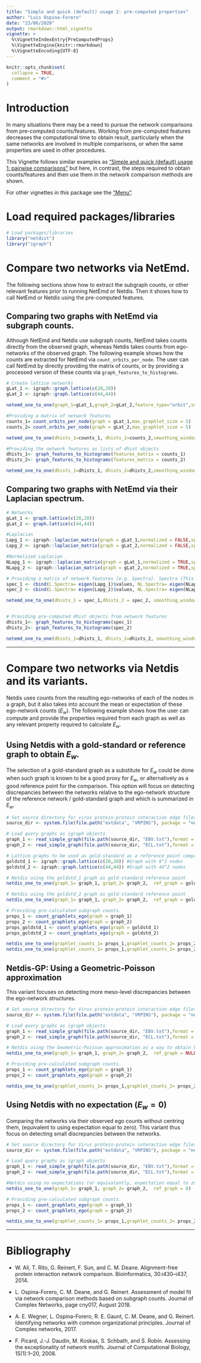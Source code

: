 ```yaml
---
title: "Simple and quick (default) usage 2: pre-computed properties"
author: "Luis Ospina-Forero"
date: "23/06/2020"
output: rmarkdown::html_vignette
vignette: >
  %\VignetteIndexEntry{PreComputedProps}
  %\VignetteEngine{knitr::rmarkdown}
  %\VignetteEncoding{UTF-8}
---
```


```r
knitr::opts_chunk$set(
  collapse = TRUE,
  comment = "#>"
)
```

# Introduction

In many situations there may be a need to pursue the network comparisons from pre-computed counts/features. Working from pre-computed features decreases the computational time to obtain result, particularly when the same networks are involved in multiple comparisons, or when the same properties are used in other procedures.

This Vignette follows similar examples as ["Simple and quick (default) usage 1: pairwise comparisons"](default_pairwise_usage.html) but here, in contrast, the steps required to obtain counts/features and then use them in the network comparison methods are shown.

For other vignettes in this package see the ["Menu"](V-Menu.html). 

# Load required packages/libraries
```r
# Load packages/libraries
library("netdist")
library("igraph")
```

# Compare two networks via NetEmd.

The following sections show how to extract the subgraph counts, or other relevant features prior to running NetEmd or Netdis. Then it shows how to call NetEmd or Netdis using the pre-computed features.

## Comparing two graphs with NetEmd via subgraph counts.

Although NetEmd and Netdis use subgraph counts, NetEmd takes counts directly from the observed graph, whereas Netdis takes counts from ego-networks of the observed graph. The following example shows how the counts are extracted for NetEmd via `count_orbits_per_node`. The user can call NetEmd by directly providing the matrix of counts, or by providing a processed version of these counts via `graph_features_to_histograms`.

```r
# Create lattice networks
gLat_1 <- igraph::graph.lattice(c(20,20)) 
gLat_2 <- igraph::graph.lattice(c(44,44))  

netemd_one_to_one(graph_1=gLat_1,graph_2=gLat_2,feature_type="orbit",smoothing_window_width = 1)

#Providing a matrix of network features
counts_1= count_orbits_per_node(graph = gLat_1,max_graphlet_size = 5)
counts_2= count_orbits_per_node(graph = gLat_2,max_graphlet_size = 5)

netemd_one_to_one(dhists_1=counts_1, dhists_2=counts_2,smoothing_window_width = 1)

#Providing the network features as lists of dhist objects
dhists_1<- graph_features_to_histograms(features_matrix = counts_1)
dhists_2<- graph_features_to_histograms(features_matrix = counts_2)

netemd_one_to_one(dhists_1=dhists_1, dhists_2=dhists_2,smoothing_window_width = 1)
```

## Comparing two graphs with NetEmd via their Laplacian spectrum.
```r
# Networks
gLat_1 <- graph.lattice(c(20,20)) 
gLat_2 <- graph.lattice(c(44,44))  

#Laplacian
Lapg_1 <- igraph::laplacian_matrix(graph = gLat_1,normalized = FALSE,sparse = FALSE)
Lapg_2 <- igraph::laplacian_matrix(graph = gLat_2,normalized = FALSE,sparse = FALSE)

#Normalized Laplacian
NLapg_1 <- igraph::laplacian_matrix(graph = gLat_1,normalized = TRUE,sparse = FALSE)
NLapg_2 <- igraph::laplacian_matrix(graph = gLat_2,normalized = TRUE,sparse = FALSE)

# Providing a matrix of network features (e.g. Spectra). Spectra (This may take a couple of minutes).
spec_1 <- cbind(L.Spectra= eigen(Lapg_1)$values, NL.Spectra= eigen(NLapg_1)$values) 
spec_2 <- cbind(L.Spectra= eigen(Lapg_2)$values, NL.Spectra= eigen(NLapg_2)$values) 

netemd_one_to_one(dhists_1 = spec_1,dhists_2 = spec_2, smoothing_window_width = 0)


# Providing pre-computed dhist objects from network features
dhists_1<- graph_features_to_histograms(spec_1)
dhists_2<- graph_features_to_histograms(spec_2)

netemd_one_to_one(dhists_1=dhists_1, dhists_2=dhists_2, smoothing_window_width = 0)
```
-------------------------

# Compare two networks via Netdis and its variants.

Netdis uses counts from the resulting ego-networks of each of the nodes in a graph, but it also takes into account the mean or expectation of these ego-network counts ($E_w$). The following example shows how the user can compute and provide the properties required from each graph as well as any relevant property required to calculate $E_w$.


## Using Netdis with a gold-standard or reference graph to obtain $E_w$.
The selection of a gold-standard graph as a substitute for $E_w$ could be done when such graph is known to be a good proxy for $E_w$, or alternatively as a good reference point for the comparison. This option will focus on detecting discrepancies between the networks relative to the ego-network structure of the reference network / gold-standard graph and which is summarized in $E_w$.

```r
# Set source directory for virus protein-protein interaction edge files stored in the netdist package.
source_dir <- system.file(file.path("extdata", "VRPINS"), package = "netdist")

# Load query graphs as igraph objects
graph_1 <- read_simple_graph(file.path(source_dir, "EBV.txt"),format = "ncol")
graph_2 <- read_simple_graph(file.path(source_dir, "ECL.txt"),format = "ncol")

# Lattice graphs to be used as gold-standard as a reference point comparison
goldstd_1 <- igraph::graph.lattice(c(20,20)) #Graph with 8^2 nodes
goldstd_2 <- igraph::graph.lattice(c(44,44)) #Graph with 44^2 nodes

# Netdis using the goldstd_1 graph as gold-standard reference point
netdis_one_to_one(graph_1= graph_1, graph_2= graph_2,  ref_graph = goldstd_1)

# Netdis using the goldstd_2 graph as gold-standard reference point
netdis_one_to_one(graph_1= graph_1, graph_2= graph_2,  ref_graph = goldstd_2)

# Providing pre-calculated subgraph counts.
props_1 <- count_graphlets_ego(graph = graph_1)
props_2 <- count_graphlets_ego(graph = graph_2)
props_goldstd_1 <- count_graphlets_ego(graph = goldstd_1)
props_goldstd_2 <- count_graphlets_ego(graph = goldstd_2)

netdis_one_to_one(graphlet_counts_1= props_1,graphlet_counts_2= props_2, graphlet_counts_ref = props_goldstd_1)
netdis_one_to_one(graphlet_counts_1= props_1,graphlet_counts_2= props_2, graphlet_counts_ref = props_goldstd_2)
```


## Netdis-GP: Using a Geometric-Poisson approximation

This variant focuses on detecting more meso-level discrepancies between the ego-network structures.

```r
# Set source directory for Virus protein-protein interaction edge files stored in the netdist package.
source_dir <- system.file(file.path("extdata", "VRPINS"), package = "netdist")

# Load query graphs as igraph objects
graph_1 <- read_simple_graph(file.path(source_dir, "EBV.txt"),format = "ncol")
graph_2 <- read_simple_graph(file.path(source_dir, "ECL.txt"),format = "ncol")

# Netdis using the Geometric-Poisson approximation as a way to obtain background expectations. 
netdis_one_to_one(graph_1= graph_1, graph_2= graph_2,  ref_graph = NULL)

# Providing pre-calculated subgraph counts.
props_1 <- count_graphlets_ego(graph = graph_1)
props_2 <- count_graphlets_ego(graph = graph_2)

netdis_one_to_one(graphlet_counts_1= props_1,graphlet_counts_2= props_2, ref_graph = NULL)
```


## Using Netdis with no expectation ($E_w=0$)
Comparing the networks via their observed ego counts without centring them, (equivalent to using expectation equal to zero). This variant thus focus on detecting small discrepancies between the networks.


```r
# Set source directory for Virus protein-protein interaction edge files stored in the netdist package.
source_dir <- system.file(file.path("extdata", "VRPINS"), package = "netdist")

# Load query graphs as igraph objects
graph_1 <- read_simple_graph(file.path(source_dir, "EBV.txt"),format = "ncol")
graph_2 <- read_simple_graph(file.path(source_dir, "ECL.txt"),format = "ncol")

#Netdis using no expectations (or equivalently, expectation equal to zero).
netdis_one_to_one(graph_1= graph_1, graph_2= graph_2,  ref_graph = 0)

# Providing pre-calculated subgraph counts.
props_1 <- count_graphlets_ego(graph = graph_1)
props_2 <- count_graphlets_ego(graph = graph_2)

netdis_one_to_one(graphlet_counts_1= props_1,graphlet_counts_2= props_2, ref_graph = 0)  
```

-------------------------


# Bibliography

* W. Ali, T. Rito, G. Reinert, F. Sun, and C. M. Deane. Alignment-free protein interaction network comparison. Bioinformatics, 30:i430–i437, 2014.

* L. Ospina-Forero, C. M. Deane, and G. Reinert. Assessment of model fit via network comparison methods based on subgraph counts. Journal of Complex Networks, page cny017, August 2018.

* A. E. Wegner, L. Ospina-Forero, R. E. Gaunt, C. M. Deane, and G. Reinert. Identifying networks with common organizational principles. Journal of Complex networks, 2017.

* F. Picard, J.-J. Daudin, M. Koskas, S. Schbath, and S. Robin. Assessing the exceptionality of network motifs. Journal of Computational Biology, 15(1):1–20, 2008.
